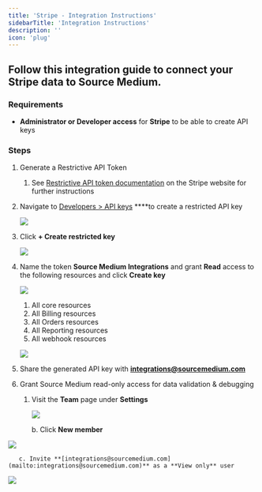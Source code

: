 ```yaml
---
title: 'Stripe - Integration Instructions'
sidebarTitle: 'Integration Instructions'
description: ''
icon: 'plug'
---
```


## Follow this integration guide to connect your Stripe data to Source Medium.

### Requirements

- **Administrator or Developer access** for **Stripe** to be able to create API keys

### Steps

1. Generate a Restrictive API Token
    1. See [Restrictive API token documentation](https://stripe.com/docs/keys#limiting-access-with-restricted-api-keys) on the Stripe website for further instructions 
2. Navigate to [Developers > API keys](https://dashboard.stripe.com/apikeys) ****to create a restricted API key 
    
    ![](/images/article-imgs/stripe-integration/Untitled.png)
    
3. Click **+ Create restricted key**
    
    ![](/images/article-imgs/stripe-integration/Untitled1.png)
    
4. Name the token **Source Medium Integrations** and grant **Read** access to the following resources and click **Create key**
    
    ![](/images/article-imgs/stripe-integration/Untitled2.png)
    
    1. All core resources 
    2. All Billing resources
    3. All Orders resources
    4. All Reporting resources
    5. All webhook resources
    
    ![](/images/article-imgs/stripe-integration/Untitled3.png)
    
5. Share the generated API key with **[integrations@sourcemedium.com](mailto:integrations@sourcemedium.com)**
6. Grant Source Medium read-only access for data validation & debugging
    1. Visit the **Team** page under **Settings**
        
        ![](/images/article-imgs/stripe-integration/Untitled4.png)
        

        b. Click **New member**

![](/images/article-imgs/stripe-integration/Untitled5.png)

       c. Invite **[integrations@sourcemedium.com](mailto:integrations@sourcemedium.com)** as a **View only** user

![](/images/article-imgs/stripe-integration/Untitled6.png)
